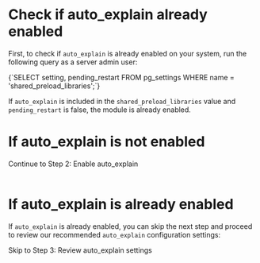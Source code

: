 
# Check if auto_explain already enabled

First, to check if `auto_explain` is already enabled on your system, run the following
query as a server admin user:

<CodeBlock language="sql">
{`SELECT setting, pending_restart FROM pg_settings WHERE name = 'shared_preload_libraries';`}
</CodeBlock>

If `auto_explain` is included in the `shared_preload_libraries` value and `pending_restart`
is false, the module is already enabled.


# If auto_explain is not enabled

<AutoExplainNotice />
<Link className="btn btn-success" to="02_enable_auto_explain">
   Continue to Step 2: Enable auto_explain
</Link>
<br />
<br />

# If auto_explain is already enabled

If `auto_explain` is already enabled, you can skip the next step and proceed to
review our recommended `auto_explain` configuration settings:

<Link className="btn btn-success" to="03_review_settings">
   Skip to Step 3: Review auto_explain settings
</Link>
